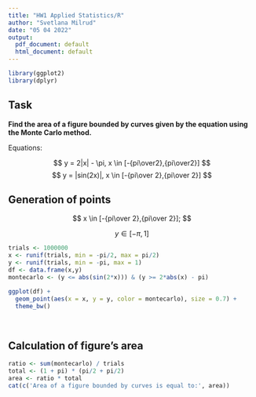 ```yaml
---
title: "HW1 Applied Statistics/R"
author: "Svetlana Milrud"
date: "05 04 2022"
output:
  pdf_document: default
  html_document: default
---
```


```r
library(ggplot2)
library(dplyr)
```

## Task

**Find the area of a figure bounded by curves given by the equation using the Monte Carlo method.**

Equations:

$$
 y = 2|x| - \pi, x \in [-{pi\over2},{pi\over2}]
$$
$$
 y = |sin(2x)|, x \in [-{pi\over 2},{pi\over 2}]
$$

## Generation of points

$$
 x \in [-{pi\over 2},{pi\over 2}];
$$ 

$$ 
 y \in [-\pi, 1]
$$

```r
trials <- 1000000
x <- runif(trials, min = -pi/2, max = pi/2)
y <- runif(trials, min = -pi, max = 1)
df <- data.frame(x,y)
montecarlo <- (y <= abs(sin(2*x))) & (y >= 2*abs(x) - pi)
```

```r
ggplot(df) +
  geom_point(aes(x = x, y = y, color = montecarlo), size = 0.7) +
  theme_bw()
```

<br>

## Calculation of figure's area

```r
ratio <- sum(montecarlo) / trials
total <- (1 + pi) * (pi/2 + pi/2)
area <- ratio * total
cat(c('Area of a figure bounded by curves is equal to:', area))
```

<br>
<br>

